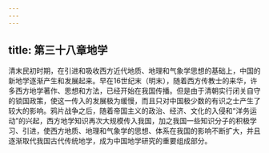 ```yaml
---
---
---
```

title: 第三十八章地学
---



清末民初时期，在引进和吸收西方近代地质、地理和气象学思想的基础上，中国的新地学逐渐产生和发展起来。早在16世纪末（明末），随着西方传教士的来华，许多西方地学著作、思想和方法，已经开始在我国传播。但是由于清朝实行闭关自守的锁国政策，使这一传入的发展极为缓慢，而且只对中国极少数的有识之士产生了较大的影响。鸦片战争之后，随着帝国主义的政治、经济、文化的入侵和“洋务运动”的兴起，西方地学知识再次大规模传入我国，加之我国一些知识分子的积极学习、引进，使西方地质、地理和气象学的思想、体系在我国的影响不断扩大，并且逐渐取代我国古代传统地学，成为中国地学研究的重要组成部分。